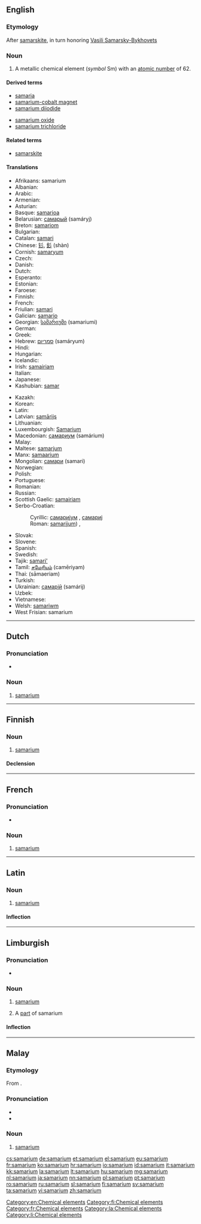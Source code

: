 {{also|Samarium}}
==English==

{{elements|Sm|promethium|Pm|europium|Eu}}

===Etymology===
After [[samarskite]], in turn honoring [[w:Vasili Samarsky-Bykhovets|Vasili Samarsky-Bykhovets]]

===Noun===
{{en-noun|-}}
{{wikipedia}}

# A metallic chemical element (''symbol'' Sm) with an [[atomic number]] of 62.

====Derived terms====
{{der-top}}
* [[samaria]]
* [[samarium-cobalt magnet]]
* [[samarium diiodide]]
{{der-mid}}
* [[samarium oxide]]
* [[samarium trichloride]]
{{der-bottom}}

====Related terms====
* [[samarskite]]<!--origin of the word "samarium"-->

====Translations====
{{trans-top|chemical element}}
* Afrikaans: samarium
* Albanian: {{t-|sq|samarium}}
* Arabic: {{t-|ar|ساماريوم|tr=samáryum|m}}
* Armenian: {{t-|hy|սամարիում|tr=samarium}}
* Asturian: {{t-|ast|samariu|m}}
* Basque: [[samarioa]]
* Belarusian: [[самарый]] (samáryj) {{g|m}}
* Breton: [[samariom]]
* Bulgarian: {{t-|bg|самарий|m|tr=samárij}}
* Catalan: [[samari]]
* Chinese: [[钐]], [[釤]] (shàn)
* Cornish: [[samaryum]]
* Czech: {{t+|cs|samarium}}
* Danish: {{t-|da|samarium}}
* Dutch: {{t+|nl|samarium|n}}
* Esperanto: {{t-|eo|samario}}
* Estonian: {{t-|et|samaarium}}
* Faroese: {{t-|fo|samarium}}
* Finnish: {{t+|fi|samarium}}
* French: {{t+|fr|samarium|m}}
* Friulian: [[samari]]
* Galician: [[samario]]
* Georgian: [[სამარიუმი]] (samariumi)
* German: {{t+|de|Samarium|n}}
* Greek: {{t+|el|σαμάριο|n|tr=samário}}
* Hebrew: [[סמריום]] (samáryum)
* Hindi: {{t-|hi|धूसरला|tr=dhoosaralaa|sc=Deva}}
* Hungarian: {{t+|hu|szamárium}}
* Icelandic: {{t+|is|samarín}}
* Irish: [[samairiam]]
* Italian: {{t+|it|samario|m}}
* Japanese: {{t+|ja|サマリウム|tr=samariumu}}
* Kashubian: [[samar]]
{{trans-mid}}
* Kazakh: {{t-|kk|самарий|tr=samarii|sc=Cyrl}}
* Korean: {{t+|ko|사마륨|tr=samaryum|sc=Hang}}
* Latin: {{t+|la|samarium}}
* Latvian: [[samārijs]]
* Lithuanian: {{t+|lt|samaris}}
* Luxembourgish: [[Samarium]]
* Macedonian: [[самариум]] (samárium) {{g|m}}
* Malay: {{t-|ms|samarium}}
* Maltese: [[samarjum]]
* Manx: [[samaarium]]
* Mongolian: [[самари]] (samari)
* Norwegian: {{t-|no|samarium}}
* Polish: {{t+|pl|samar|m}}
* Portuguese: {{t+|pt|samário|m}}
* Romanian: {{t+|ro|samariu|n}}
* Russian: {{t+|ru|самарий|m|tr=samárij}}
* Scottish Gaelic: [[samairiam]]
* Serbo-Croatian:
*: Cyrillic: [[самариjум]] {{g|m}}, [[самариj]]
*: Roman: [[samarijum]]) {{g|m}}, {{t-|sh|samarij}}
* Slovak: {{t-|sk|samarium}}
* Slovene: {{t+|sl|samarij}}
* Spanish: {{t+|es|samario|m}}
* Swedish: {{t+|sv|samarium}}
* Tajik: [[samari']]
* Tamil: [[சமேரியம்]] (camēriyam)
* Thai: {{Thai|[[ซาแมเรียม]]}} (sāmaeriam)
* Turkish: {{t+|tr|samaryum}}
* Ukrainian: [[самарій]] (samárij) {{g|m}}
* Uzbek: {{t-|uz|самарий|tr=samariy|sc=Cyrl}}
* Vietnamese: {{t-|vi|samari}}
* Welsh: [[samariwm]]
* West Frisian: samarium
{{trans-bottom}}

[[Category:en:Chemical elements]]

----

==Dutch==
{{wikipedia|lang=nl}}
{{elements|Sm|promethium|Pm|europium|Eu|lang=nl}}

===Pronunciation===
* {{audio|Nl-samarium.ogg|Audio}}

===Noun===
{{nl-noun|n|-|-}}

# [[#English|samarium]]

----

==Finnish==
{{wikipedia|lang=fi}}

===Noun===
{{head|fi|noun}}

# [[#English|samarium]]

====Declension====
{{fi-decl-tuoli|samarium|||a|i|nopl=1|i=0}}

[[Category:fi:Chemical elements]]

----

==French==
{{wikipedia|lang=fr}}

===Pronunciation===
* {{IPA|lang=fr|/sa.ma.ʁjɔm/ }}

===Noun===
{{fr-noun|m|-}}

# [[#English|samarium]]

[[Category:fr:Chemical elements]]

----

==Latin==
{{wikipedia|lang=la}}

===Noun===
{{la-noun|samarium|samarii|samariī|n|second}}

# [[#English|samarium]]

====Inflection====
{{la-decl-2nd-N|samari}}

[[Category:la:Chemical elements]]

----

==Limburgish==

===Pronunciation===
* {{IPA|[sɑˈmaː˨ʁjɔ˧m]|lang=li}}

===Noun===
{{li-noun|g=n}}

# {{context|uncountable|lang=li}} [[samarium#English|samarium]]
# A [[part]] of samarium

====Inflection====
{{li-decl-noun-um|samari}}

[[Category:li:Chemical elements]]

----

==Malay==
{{wikipedia|lang=ms}}
{{elements|Sm|prometium|Pm|europium|Eu|lang=ms}}

===Etymology===
From {{etyl|en|ms}} {{term|samarium|lang=en}}.

===Pronunciation===
* {{IPA|[samariom]|[samariəm]|[səmɛriəm]|lang=ms}}
* {{rhymes|iom|jom|om|lang=ms}}

===Noun===
{{head|ms|noun}}

# [[#English|samarium]] {{gloss|chemical element}}

[[cs:samarium]]
[[de:samarium]]
[[et:samarium]]
[[el:samarium]]
[[eu:samarium]]
[[fr:samarium]]
[[ko:samarium]]
[[hr:samarium]]
[[io:samarium]]
[[id:samarium]]
[[it:samarium]]
[[kk:samarium]]
[[la:samarium]]
[[lt:samarium]]
[[hu:samarium]]
[[mg:samarium]]
[[nl:samarium]]
[[ja:samarium]]
[[nn:samarium]]
[[pl:samarium]]
[[pt:samarium]]
[[ro:samarium]]
[[ru:samarium]]
[[sl:samarium]]
[[fi:samarium]]
[[sv:samarium]]
[[ta:samarium]]
[[vi:samarium]]
[[zh:samarium]]